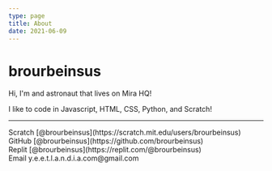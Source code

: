 ```yaml
---
type: page
title: About
date: 2021-06-09
---
```


# brourbeinsus

Hi, I'm and astronaut that lives on Mira HQ!

I like to code in Javascript, HTML, CSS, Python, and Scratch!

---

<div>
  Scratch [@brourbeinsus](https://scratch.mit.edu/users/brourbeinsus)
  <br />
  GitHub [@brourbeinsus](https://github.com/brourbeinsus)
  <br />
  Replit [@brourbeinsus](https://replit.com/@brourbeinsus)
  <br />
  Email y.e.e.t.l.a.n.d.i.a.com@gmail.com
</div>
